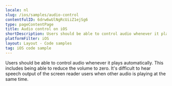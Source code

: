 ```yaml
---
locale: nl
slug: /ios/samples/audio-control
contentfulID: 6drw6wUlNgRcUiiZ1ejSg6
type: pageContentPage
title: Audio control on iOS
shortDescription: Users should be able to control audio whenever it plays automatically.
platformFilter: iOS
layout: Layout - Code samples
tag: iOS code sample
---
```


Users should be able to control audio whenever it plays automatically. This includes being able to reduce the volume to zero. It's difficult to hear speech output of the screen reader users when other audio is playing at the same time.

<CodeSample id="media-audio-control" locale="nl" platform="ios"/>
